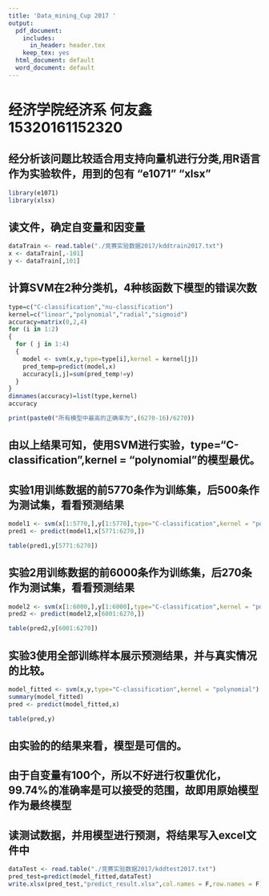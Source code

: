 ```yaml
---
title: 'Data_mining_Cup 2017 '
output:
  pdf_document:
    includes:
      in_header: header.tex
    keep_tex: yes
  html_document: default
  word_document: default
---
```

# 经济学院经济系 何友鑫 15320161152320
## 经分析该问题比较适合用支持向量机进行分类,用R语言作为实验软件，用到的包有 "e1071" "xlsx"
```r
library(e1071)
library(xlsx)
```
## 读文件，确定自变量和因变量
```r
dataTrain <- read.table("./竞赛实验数据2017/kddtrain2017.txt")
x <- dataTrain[,-101]
y <- dataTrain[,101]
```
## 计算SVM在2种分类机，4种核函数下模型的错误次数
```r
type=c("C-classification","nu-classification")
kernel=c("linear","polynomial","radial","sigmoid")
accuracy=matrix(0,2,4)
for (i in 1:2)
{
  for ( j in 1:4) 
  {
    model <- svm(x,y,type=type[i],kernel = kernel[j])
    pred_temp=predict(model,x)
    accuracy[i,j]=sum(pred_temp!=y)
  }
}
dimnames(accuracy)=list(type,kernel)
accuracy
```
```r
print(paste0("所有模型中最高的正确率为",(6270-16)/6270))
```

## 由以上结果可知，使用SVM进行实验，type="C-classification",kernel = "polynomial"的模型最优。
## 实验1用训练数据的前5770条作为训练集，后500条作为测试集，看看预测结果
```r
model1 <- svm(x[1:5770,],y[1:5770],type="C-classification",kernel = "polynomial")
pred1 <- predict(model1,x[5771:6270,])
```
```r
table(pred1,y[5771:6270])
```
## 实验2用训练数据的前6000条作为训练集，后270条作为测试集，看看预测结果
```r
model2 <- svm(x[1:6000,],y[1:6000],type="C-classification",kernel = "polynomial")
pred2 <- predict(model2,x[6001:6270,])
```
```r
table(pred2,y[6001:6270])
```
## 实验3使用全部训练样本展示预测结果，并与真实情况的比较。
```r
model_fitted <- svm(x,y,type="C-classification",kernel = "polynomial")
summary(model_fitted)
pred <- predict(model_fitted,x)
```
```r
table(pred,y)
```

## 由实验的的结果来看，模型是可信的。
## 由于自变量有100个，所以不好进行权重优化，99.74%的准确率是可以接受的范围，故即用原始模型作为最终模型
## 读测试数据，并用模型进行预测，将结果写入excel文件中
```r
dataTest <- read.table("./竞赛实验数据2017/kddtest2017.txt")
pred_test=predict(model_fitted,dataTest)
write.xlsx(pred_test,"predict_result.xlsx",col.names = F,row.names = F)
```

